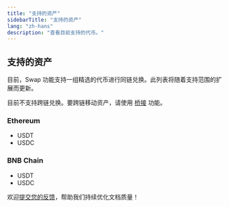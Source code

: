 ```yaml
---
title: "支持的资产"
sidebarTitle: "支持的资产"
lang: "zh-hans"
description: "查看目前支持的代币。"
---
```


## 支持的资产

目前，Swap 功能支持一组精选的代币进行同链兑换。此列表将随着支持范围的扩展而更新。

<Info>目前不支持跨链兑换。要跨链移动资产，请使用 [桥接](/cn/apps/bridge/introduction) 功能。</Info>

### Ethereum
- USDT
- USDC

### BNB Chain
- USDT
- USDC

<Tip>欢迎[提交您的反馈](https://forms.zohopublic.com/cobo/form/DocumentFeedbackForm/formperma/QvLOhxJv1_JMsJ-1dleZ8Itb_7rzN-LtgvsDdxosoVI?referrername=manuals)，帮助我们持续优化文档质量！</Tip>
